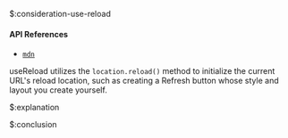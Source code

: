 $:consideration-use-reload

#### API References

- [`mdn`](https://developer.mozilla.org/en-US/docs/Web/API/Location/reload)

useReload utilizes the `location.reload()` method to initialize the current URL's reload location, such as creating a Refresh button whose style and layout you create yourself.



$:explanation



$:conclusion


